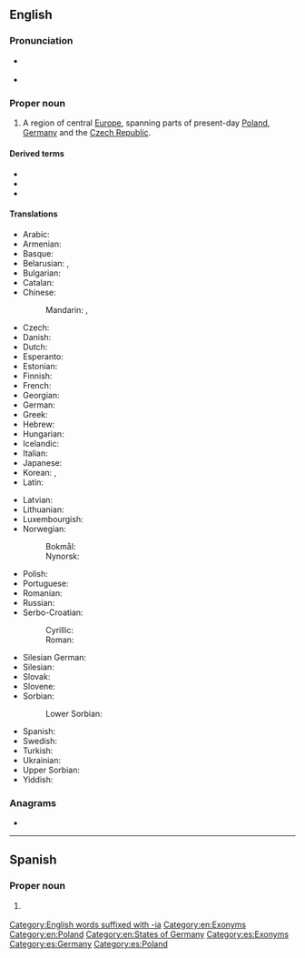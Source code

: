 {{also|silesia|Silésia}}
==English==
{{wikipedia}}

===Pronunciation===
* {{a|RP}} {{IPA|/saɪˈliːʃə/|lang=en}}
* {{a|US}} {{IPA|/saɪˈliʒə/|lang=en}}

===Proper noun===
{{en-proper noun}}

# A region of central [[Europe]], spanning parts of present-day [[Poland]], [[Germany]] and the [[Czech Republic]].

====Derived terms====
* {{l|en|Silesian}}
* {{l|en|sleazy}}
* {{l|en|sleaze}}

====Translations====
{{trans-top|region}}
* Arabic: {{t|ar|سِيلِيزْيَا|f|tr=silīzyā}}
* Armenian: {{t|hy|Սիլեզիա}}
* Basque: {{t|eu|Silesia}}
* Belarusian: {{t|be|Сіле́зія|f|sc=Cyrl}}, {{t|be|Шлёнск|m|sc=Cyrl}}
* Bulgarian: {{t|bg| Силезия|f|alt=Силезия}}
* Catalan: {{t|ca|Silèsia|f}}
* Chinese:
*: Mandarin: {{t+|cmn|西里西亞|sc=Hani}}, {{t+|cmn|西里西亚|tr=Xīlǐxīyà|sc=Hani}}
* Czech: {{t+|cs|Slezsko|n}}
* Danish: {{t|da|Schlesien}}
* Dutch: {{t+|nl|Silezië}}
* Esperanto: {{t|eo|Silezio}}
* Estonian: {{t|et|Sileesia}}
* Finnish: {{t+|fi|Sleesia}}
* French: {{t+|fr|Silésie|f}}
* Georgian: {{t|ka|სილეზია}}
* German: {{t+|de|Schlesien|n}}
* Greek: {{t|el|Σιλεσία}}
* Hebrew: {{t|he|שלזיה|sc=Hebr}}
* Hungarian: {{t+|hu|Szilézia}}
* Icelandic: {{t|is|Slésía|f}}
* Italian: {{t+|it|Slesia|f}}
* Japanese: {{t|ja|シレジア|tr=Shirejia|sc=Jpan}}
* Korean: {{t|ko|슐롱스크|tr=Syullongseukeu|sc=Kore}}, {{t|ko|실레지아|tr=Sillejia|sc=Kore}}
* Latin: {{t+|la|Silesia|f}}
{{trans-mid}}
* Latvian: {{t|lv|Silēzija|f}}
* Lithuanian: {{t|lt|Silezija|f}}
* Luxembourgish: {{t|lb|Schlesien}}
* Norwegian:
*: Bokmål: {{t|nb|Schlesien|n}}
*: Nynorsk: {{t|nn|Schlesien|n}}
* Polish: {{t+|pl|Śląsk|m}}
* Portuguese: {{t|pt|Silésia|f}}
* Romanian: {{t|ro|Silezia|f}}
* Russian: {{t|ru|Силе́зия|f}}
* Serbo-Croatian:
*: Cyrillic: {{t|sh|Шлеска}}
*: Roman: {{t+|sh|Šleska}}
* Silesian German: {{t|sli|Schläsing}}
* Silesian: {{t|szl|Ślůnsk}}
* Slovak: {{t|sk|Sliezsko|n}}
* Slovene: {{t|sl|Šlesija|f}}
* Sorbian:
*: Lower Sorbian: {{t|dsb|Šlazyńska}}
* Spanish: {{t|es|Silesia|f}}
* Swedish: {{t+|sv|Schlesien}}
* Turkish: {{t|tr|Silezya}}
* Ukrainian: {{t|uk|Сілезія}}
* Upper Sorbian: {{t|hsb|Šleska}}
* Yiddish: {{t|yi|שלעסינג|n|sc=Hebr}}
{{trans-bottom}}

===Anagrams===
* {{anagrams|en|liaises}}

[[Category:English words suffixed with -ia]]
[[Category:en:Exonyms]]
[[Category:en:Poland]]
[[Category:en:States of Germany‎]]

----

==Spanish==
{{wikipedia|lang=es}}

===Proper noun===
{{es-proper noun|f}}

# {{l|en|Silesia}} {{gloss|region}}

[[Category:es:Exonyms]]
[[Category:es:Germany]]
[[Category:es:Poland]]